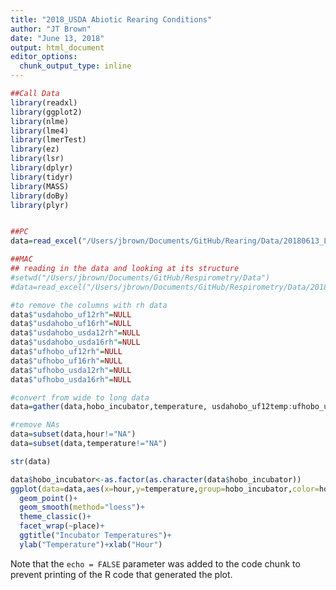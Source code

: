 ```yaml
---
title: "2018_USDA Abiotic Rearing Conditions"
author: "JT Brown"
date: "June 13, 2018"
output: html_document
editor_options: 
  chunk_output_type: inline
---
```


```r
##Call Data
library(readxl)
library(ggplot2)
library(nlme)
library(lme4)
library(lmerTest)
library(ez)
library(lsr)
library(dplyr)
library(tidyr)
library(MASS)
library(doBy)
library(plyr)


##PC
data=read_excel("/Users/jbrown/Documents/GitHub/Rearing/Data/20180613_Larval LH Incubator Temp Comparison.xlsx",sheet = "Sheet1")

##MAC
## reading in the data and looking at its structure
#setwd("/Users/jbrown/Documents/GitHub/Respirometry/Data")
#data=read_excel("/Users/jbrown/Documents/GitHub/Respirometry/Data/20180613_Larval LH Incubator Temp Comparison.xlsx",sheet = "Sheet1")

#to remove the columns with rh data
data$"usdahobo_uf12rh"=NULL
data$"usdahobo_uf16rh"=NULL
data$"usdahobo_usda12rh"=NULL
data$"usdahobo_usda16rh"=NULL
data$"ufhobo_uf12rh"=NULL
data$"ufhobo_uf16rh"=NULL
data$"ufhobo_usda12rh"=NULL
data$"ufhobo_usda16rh"=NULL 

#convert from wide to long data
data=gather(data,hobo_incubator,temperature, usdahobo_uf12temp:ufhobo_usda16temp)

#remove NAs
data=subset(data,hour!="NA")
data=subset(data,temperature!="NA")

str(data)
```


```r
data$hobo_incubator<-as.factor(as.character(data$hobo_incubator))
ggplot(data=data,aes(x=hour,y=temperature,group=hobo_incubator,color=hobo_incubator))+
  geom_point()+
  geom_smooth(method="loess")+
  theme_classic()+
  facet_wrap(~place)+
  ggtitle("Incubator Temperatures")+
  ylab("Temperature")+xlab("Hour")
```

Note that the `echo = FALSE` parameter was added to the code chunk to prevent printing of the R code that generated the plot.
